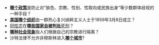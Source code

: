 * '''[[平权法案|哪个政策]]'''是防止对“肤色、宗教、性别、性取向或民族出身”等少数群体歧视的一种手段？
* '''[[美國納粹黨|美国哪个组织]]'''由一群热心复兴纳粹主义人士于1959年3月8日成立？
* [[同性恋|同性恋]]在'''[[LGBT法律|哪些国家会被判处]]'''[[死刑|死刑]]？
* '''[[宗教隔離|哪种社会现象]]'''指人们根据自己的宗教进行隔离？
* 沙特法律不允许非穆斯林进入'''[[麥加|哪个城市]]'''?